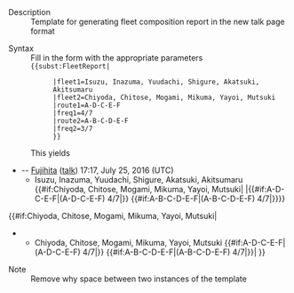 ;Description
:Template for generating fleet composition report in the new talk page format

;Syntax
:Fill in the form with the appropriate parameters
:<code><nowiki>{{subst:FleetReport|</nowiki></code>
:<code><nowiki>|fleet1=Isuzu, Inazuma, Yuudachi, Shigure, Akatsuki, Akitsumaru</nowiki></code>
:<code><nowiki>|fleet2=Chiyoda, Chitose, Mogami, Mikuma, Yayoi, Mutsuki</nowiki></code>
:<code><nowiki>|route1=A-D-C-E-F</nowiki></code>
:<code><nowiki>|freq1=4/7</nowiki></code>
:<code><nowiki>|route2=A-B-C-D-E-F</nowiki></code>
:<code><nowiki>|freq2=3/7</nowiki></code>
:<code><nowiki>}}</nowiki></code>

:This yields

*-- [[User:Fujihita|Fujihita]] ([[User talk:Fujihita|talk]]) 17:17, July 25, 2016 (UTC)
** Isuzu, Inazuma, Yuudachi, Shigure, Akatsuki, Akitsumaru {{#if:Chiyoda, Chitose, Mogami, Mikuma, Yayoi, Mutsuki| |{{#if:A-D-C-E-F|(A-D-C-E-F) 4/7|}} {{#if:A-B-C-D-E-F|(A-B-C-D-E-F) 4/7|}}}}
{{#if:Chiyoda, Chitose, Mogami, Mikuma, Yayoi, Mutsuki|
** Chiyoda, Chitose, Mogami, Mikuma, Yayoi, Mutsuki {{#if:A-D-C-E-F|(A-D-C-E-F) 4/7|}} {{#if:A-B-C-D-E-F|(A-B-C-D-E-F) 4/7|}}| }}

;Note
:Remove why space between two instances of the template